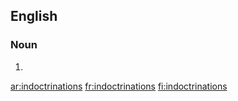 ==English==

===Noun===
{{head|en|noun plural form}}

# {{plural of| indoctrination|lang= en}}

[[ar:indoctrinations]]
[[fr:indoctrinations]]
[[fi:indoctrinations]]